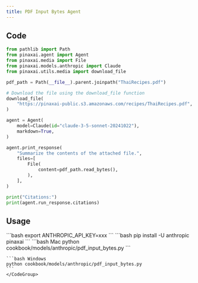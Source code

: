 ```yaml
---
title: PDF Input Bytes Agent
---
```


## Code

```python cookbook/models/anthropic/pdf_input_bytes.py
from pathlib import Path
from pinaxai.agent import Agent
from pinaxai.media import File
from pinaxai.models.anthropic import Claude
from pinaxai.utils.media import download_file

pdf_path = Path(__file__).parent.joinpath("ThaiRecipes.pdf")

# Download the file using the download_file function
download_file(
    "https://pinaxai-public.s3.amazonaws.com/recipes/ThaiRecipes.pdf", str(pdf_path)
)

agent = Agent(
    model=Claude(id="claude-3-5-sonnet-20241022"),
    markdown=True,
)

agent.print_response(
    "Summarize the contents of the attached file.",
    files=[
        File(
            content=pdf_path.read_bytes(),
        ),
    ],
)

print("Citations:")
print(agent.run_response.citations)
```

## Usage

<Steps>
  <Snippet file="create-venv-step.mdx" />

  <Step title="Set your API key">
    ```bash
    export ANTHROPIC_API_KEY=xxx
    ```
  </Step>

  <Step title="Install libraries">
    ```bash
    pip install -U anthropic pinaxai
    ```
  </Step>

  <Step title="Run Agent">
    <CodeGroup>
    ```bash Mac
    python cookbook/models/anthropic/pdf_input_bytes.py 
    ```

    ```bash Windows
    python cookbook/models/anthropic/pdf_input_bytes.py
    ```
    </CodeGroup>
  </Step>
</Steps>